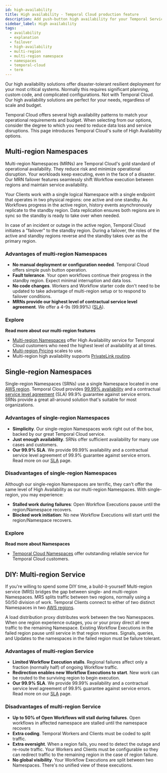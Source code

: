 ```yaml
---
id: high-availability
title: High availability - Temporal Cloud production feature
description: Add push-button high availability for your Temporal Service with multi-region Namespaces. They provide seamless failover capabilities to your production work, ensuring continuous reliable operation.
sidebar_label: High availability
tags:
  - availability
  - explanation
  - failover
  - high-availability
  - multi-region
  - multi-region namespace
  - namespaces
  - temporal-cloud
  - term
---
```


Our high availability solutions offer disaster-tolerant resilient deployment for your most critical systems.
Normally this requires significant planning, custom code, and complicated configurations.
Not with Temporal Cloud.
Our high availability solutions are perfect for your needs, regardless of scale and budget.

Temporal Cloud offers several high availability patterns to match your operational requirements and budget.
When selecting from our options, consider the degree to which you need to reduce data loss and service disruptions.
This page introduces Temporal Cloud's suite of High Availability options.

## Multi-region Namespaces

Multi-region Namespaces (MRNs) are Temporal Cloud's gold standard of operational availability.
They reduce risk and minimize operational disruption.
Your workloads keep executing, even in the face of a disaster.
Our MRN failover features seamlessly shift Workflow execution between regions and maintain service availability.

Your Clients work with a single logical Namespace with a single endpoint that operates in two physical regions: one active and one standby.
As Workflows progress in the active region, history events asynchronously replicate to the standby region.
Data replication ensures both regions are in sync so the standby is ready to take over when needed.

In case of an incident or outage in the active region, Temporal Cloud initiates a "failover" to the standby region.
During a failover, the roles of the active and standby regions reverse and the standby takes over as the primary region.

### Advantages of multi-region Namespaces

* **No manual deployment or configuration needed**.
  Temporal Cloud offers simple push button operation.
* **Fault tolerance**.
  Your open workflows continue their progress in the standby region.
  Expect minimal interruption and data loss.
* **No code changes**.
  Workers and Workflow starter code don't need to be updated to take advantage of multi-region setup or to respond to failover conditions.
* **MRNs provide our highest level of contractual service level agreement**. We offer a 4-9s (99.99%) ([SLA](https://docs.temporal.io/cloud/sla)). <!--update to point to multi-region SLA-->

### Explore

**Read more about our multi-region features**

* [Multi-region Namespaces](/cloud/namespaces) offer High Availability service for Temporal Cloud customers who need the highest level of availability at all times. <!--/cloud/multi-region-->
* [Multi-region Pricing](/cloud/pricing) scales to use.<!--update link to point to multi-region section-->
* Multi-region high availability supports [PrivateLink routing](/cloud). <!--add link-->

## Single-region Namespaces

Single-region Namespaces (SRNs) use a single Namespace located in one [AWS region](https://docs.temporal.io/cloud/service-availability).
Temporal Cloud provides [99.99% availability](https://docs.temporal.io/cloud/sla) and a contractual [service level agreement](https://docs.temporal.io/cloud/sla) (SLA) 99.9% guarantee against service errors.
SRNs provide a great all-around solution that's suitable for most organizations.

### Advantages of single-region Namespaces

* **Simplicity**. Our single-region Namespaces work right out of the box, backed by our great Temporal Cloud service.
* **Just enough availability**. SRNs offer sufficient availability for many use cases and customers.
* **Our 99.9% SLA**. We provide 99.99% availability and a contractual service level agreement of 99.9% guarantee against service errors. Read more on our [SLA](https://docs.temporal.io/cloud/sla) page.

### Disadvantages of single-region Namespaces

Although our single-region Namespaces are terrific, they can't offer the same level of High Availability as our multi-region Namespaces.
With single-region, you may experience:

* **Stalled work during failures**:
  Open Workflow Executions pause until the region/Namespace recovers.
* **Blocked work initiation**:
  No new Workflow Executions will start until the region/Namespace recovers.

### Explore

**Read more about Namespaces**

* [Temporal Cloud Namespaces](/cloud/namespaces) offer outstanding reliable service for Temporal Cloud customers.

## DIY: Multi-region Service

If you're willing to spend some DIY time, a build-it-yourself Multi-region service (MRS) bridges the gap between single- and multi-region Namespaces.
MRS splits traffic between two regions, normally using a 50/50 division of work.
Temporal Clients connect to either of two distinct Namespaces in two [AWS regions](https://docs.temporal.io/cloud/service-availability).

A load distribution proxy distributes work between the two Namespaces.
When one region experience outages, you or your proxy direct all new traffic to the remaining Namespace.
Existing Workflow Executions in the failed region pause until service in that region resumes.
Signals, queries, and Updates to the namespaces in the failed region must be failure tolerant.

### Advantages of multi-region Service

* **Limited Workflow Execution stalls**. Regional failures affect only a fraction (normally half) of ongoing Workflow traffic.
* **Redirection enables new Workflow Executions to start**. New work can be routed to the surviving region to begin execution.
* **Our 99.9% SLA**. We provide 99.99% availability and a contractual service level agreement of 99.9% guarantee against service errors. Read more on our [SLA](https://docs.temporal.io/cloud/sla) page.

### Disadvantages of multi-region Service

* **Up to 50% of Open Workflows will stall during failures**. Open workflows in affected namespace are stalled until the namespace recovers
* **Extra coding**. Temporal Workers and Clients must be coded to split traffic.
* **Extra oversight**. When a region fails, you need to detect the outage and re-route traffic. Your Workers and Clients must be configurable so they can redirect traffic to the remaining region in the case of region failure.
* **No global visibility**. Your Workflow Executions are split between two Namespaces. There's no unified view of these executions.
